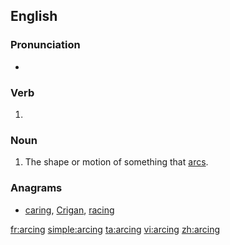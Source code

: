 ==English==

===Pronunciation===
* {{IPA|/ˈɑːɹk.ɪŋ/|lang=en}}

===Verb===
{{head|en|present participle}}

# {{present participle of|arc|lang=en|nocat=1}}

===Noun===
{{en-noun}}

# The shape or motion of something that [[arc]]s.

===Anagrams===
* [[caring#English|caring]], [[Crigan#English|Crigan]], [[racing#English|racing]]

[[fr:arcing]]
[[simple:arcing]]
[[ta:arcing]]
[[vi:arcing]]
[[zh:arcing]]